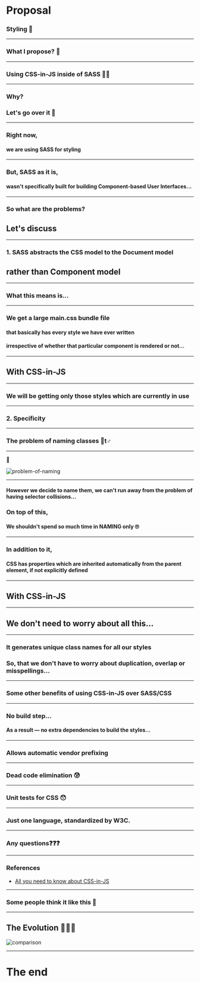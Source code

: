 
# Proposal
### Styling 🌈

---

### What I propose? 🌹

---

### Using CSS-in-JS inside of SASS 💁‍♂️

---

### Why?
### Let's go over it 🚀

---

### Right now, 
#### we are using SASS for styling

---

### But, SASS as it is, 
#### wasn't specifically built for building Component-based User Interfaces...

---

### So what are the problems?
## Let's discuss

---

### 1. SASS abstracts the CSS model to the Document model
## rather than Component model

---

### What this means is...

---

### We get a large main.css bundle file
#### that basically has every style we have ever written
#### irrespective of whether that particular component is rendered or not...

---

## With CSS-in-JS

---

### We will be getting only those styles which are currently in use

---

### 2. Specificity

---

### The problem of naming classes 🤷t‍♂️

---

🤣

<img src="./images/problem-of-naming.png" alt="problem-of-naming" />

---

#### However we decide to name them, we can't run away from the problem of having selector collisions...

### On top of this,
#### We shouldn't spend so much time in NAMING only 🙄

---

### In addition to it, 
#### CSS has properties which are inherited automatically from the parent element, if not explicitly defined

---

## With CSS-in-JS

---

## We don't need to worry about all this...

---

### It generates unique class names for all our styles 

### So, that we don't have to worry about duplication, overlap or misspellings...

---

### Some other benefits of using CSS-in-JS over SASS/CSS

---

### No build step...
#### As a result — no extra dependencies to build the styles...

---

### Allows automatic vendor prefixing

---

### Dead code elimination 😰

---

### Unit tests for CSS 😯

---

### Just one language, standardized by W3C.

---

### Any questions❓❓❓

--- 

### References

- [All you need to know about CSS-in-JS](https://hackernoon.com/all-you-need-to-know-about-css-in-js-984a72d48ebc)

---

### Some people think it like this 🤖

--- 

## The Evolution 🤣🙅‍♂️
<img src="./images/comparison.png" alt="comparison" />

---

# The end